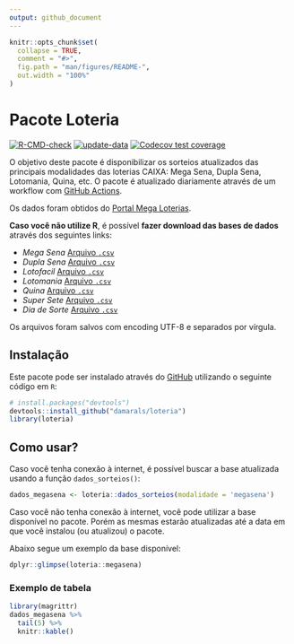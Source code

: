 ```yaml
---
output: github_document
---
```


<!-- README.md is generated from README.Rmd. Please edit that file -->

```r
knitr::opts_chunk$set(
  collapse = TRUE,
  comment = "#>",
  fig.path = "man/figures/README-",
  out.width = "100%"
)
```

# Pacote Loteria

<!-- badges: start -->
[![R-CMD-check](https://github.com/damarals/loteria/workflows/R-CMD-check/badge.svg)](https://github.com/damarals/loteria/actions) [![update-data](https://github.com/damarals/loteria/actions/workflows/update-data.yaml/badge.svg)](https://github.com/damarals/loteria/actions/workflows/update-data.yaml)
[![Codecov test coverage](https://codecov.io/gh/damarals/loteria/branch/master/graph/badge.svg)](https://app.codecov.io/gh/damarals/loteria?branch=master)
<!-- badges: end -->

O objetivo deste pacote é disponibilizar os sorteios atualizados das principais modalidades das loterias CAIXA: Mega Sena, Dupla Sena, Lotomania, Quina, etc. O pacote é atualizado diariamente através de um workflow com [GitHub Actions](https://github.com/damarals/loteria/actions).

Os dados foram obtidos do [Portal Mega Loterias](https://www.megaloterias.com.br).

__Caso você não utilize R__, é possível __fazer download das bases de dados__ através dos seguintes links:

  - *Mega Sena* [Arquivo `.csv`](https://github.com/damarals/loteria/raw/master/inst/extdata/megasena.csv) 
  - *Dupla Sena* [Arquivo `.csv`](https://github.com/damarals/loteria/raw/master/inst/extdata/duplasena.csv) 
  - *Lotofacil* [Arquivo `.csv`](https://github.com/damarals/loteria/raw/master/inst/extdata/lotofacil.csv) 
  - *Lotomania* [Arquivo `.csv`](https://github.com/damarals/loteria/raw/master/inst/extdata/lotomania.csv) 
  - *Quina* [Arquivo `.csv`](https://github.com/damarals/loteria/raw/master/inst/extdata/quina.csv)
  - *Super Sete* [Arquivo `.csv`](https://github.com/damarals/loteria/raw/master/inst/extdata/supersete.csv) 
  - *Dia de Sorte* [Arquivo `.csv`](https://github.com/damarals/loteria/raw/master/inst/extdata/diadesorte.csv) 
  
  
Os arquivos foram salvos com encoding UTF-8 e separados por vírgula.  

## Instalação

Este pacote pode ser instalado através do  [GitHub](https://github.com/) utilizando o seguinte código em `R`:

``` r
# install.packages("devtools")
devtools::install_github("damarals/loteria")
library(loteria)
```
## Como usar?

Caso você tenha conexão à internet, é possível buscar a base atualizada usando a função `dados_sorteios()`:

```r
dados_megasena <- loteria::dados_sorteios(modalidade = 'megasena') 
```

Caso você não tenha conexão à internet, você pode utilizar a base
disponível no pacote. Porém as mesmas estarão atualizadas até a data em
que você instalou (ou atualizou) o pacote. 

Abaixo segue um exemplo da base disponível:

```r
dplyr::glimpse(loteria::megasena)
```

### Exemplo de tabela

```r
library(magrittr)
dados_megasena %>% 
  tail(5) %>%
  knitr::kable() 
```

